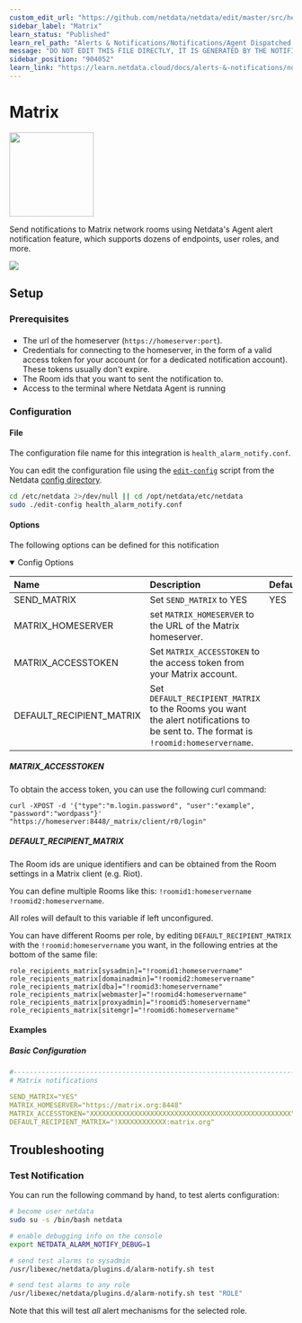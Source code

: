 ```yaml
---
custom_edit_url: "https://github.com/netdata/netdata/edit/master/src/health/notifications/matrix/metadata.yaml"
sidebar_label: "Matrix"
learn_status: "Published"
learn_rel_path: "Alerts & Notifications/Notifications/Agent Dispatched Notifications"
message: "DO NOT EDIT THIS FILE DIRECTLY, IT IS GENERATED BY THE NOTIFICATION'S metadata.yaml FILE"
sidebar_position: "904052"
learn_link: "https://learn.netdata.cloud/docs/alerts-&-notifications/notifications/agent-dispatched-notifications/matrix"
---
```



# Matrix


<img src="https://netdata.cloud/img/matrix.svg" width="150"/>


Send notifications to Matrix network rooms using Netdata's Agent alert notification feature, which supports dozens of endpoints, user roles, and more.



<img src="https://img.shields.io/badge/maintained%20by-Netdata-%2300ab44" />

## Setup

### Prerequisites

#### 

- The url of the homeserver (`https://homeserver:port`).
- Credentials for connecting to the homeserver, in the form of a valid access token for your account (or for a dedicated notification account). These tokens usually don't expire.
- The Room ids that you want to sent the notification to.
- Access to the terminal where Netdata Agent is running



### Configuration

#### File

The configuration file name for this integration is `health_alarm_notify.conf`.


You can edit the configuration file using the [`edit-config`](/docs/netdata-agent/configuration#edit-a-configuration-file-using-edit-config) script from the
Netdata [config directory](/docs/netdata-agent/configuration#the-netdata-config-directory).

```bash
cd /etc/netdata 2>/dev/null || cd /opt/netdata/etc/netdata
sudo ./edit-config health_alarm_notify.conf
```
#### Options

The following options can be defined for this notification

<details open><summary>Config Options</summary>

| Name | Description | Default | Required |
|:----|:-----------|:-------|:--------:|
| SEND_MATRIX | Set `SEND_MATRIX` to YES | YES | yes |
| MATRIX_HOMESERVER | set `MATRIX_HOMESERVER` to the URL of the Matrix homeserver. |  | yes |
| MATRIX_ACCESSTOKEN | Set `MATRIX_ACCESSTOKEN` to the access token from your Matrix account. |  | yes |
| DEFAULT_RECIPIENT_MATRIX | Set `DEFAULT_RECIPIENT_MATRIX`  to the Rooms you want the alert notifications to be sent to. The format is `!roomid:homeservername`. |  | yes |

##### MATRIX_ACCESSTOKEN

To obtain the access token, you can use the following curl command:
```
curl -XPOST -d '{"type":"m.login.password", "user":"example", "password":"wordpass"}' "https://homeserver:8448/_matrix/client/r0/login"
```


##### DEFAULT_RECIPIENT_MATRIX

The Room ids are unique identifiers and can be obtained from the Room settings in a Matrix client (e.g. Riot).

You can define multiple Rooms like this: `!roomid1:homeservername` `!roomid2:homeservername`.

All roles will default to this variable if left unconfigured.

You can have different Rooms per role, by editing `DEFAULT_RECIPIENT_MATRIX` with the `!roomid:homeservername` you want, in the following entries at the bottom of the same file:

```text
role_recipients_matrix[sysadmin]="!roomid1:homeservername"
role_recipients_matrix[domainadmin]="!roomid2:homeservername"
role_recipients_matrix[dba]="!roomid3:homeservername"
role_recipients_matrix[webmaster]="!roomid4:homeservername"
role_recipients_matrix[proxyadmin]="!roomid5:homeservername"
role_recipients_matrix[sitemgr]="!roomid6:homeservername"
```


</details>

#### Examples

##### Basic Configuration



```yaml
#------------------------------------------------------------------------------
# Matrix notifications

SEND_MATRIX="YES"
MATRIX_HOMESERVER="https://matrix.org:8448"
MATRIX_ACCESSTOKEN="XXXXXXXXXXXXXXXXXXXXXXXXXXXXXXXXXXXXXXXXXXXXXXXXXX"
DEFAULT_RECIPIENT_MATRIX="!XXXXXXXXXXXX:matrix.org"

```


## Troubleshooting

### Test Notification

You can run the following command by hand, to test alerts configuration:

```bash
# become user netdata
sudo su -s /bin/bash netdata

# enable debugging info on the console
export NETDATA_ALARM_NOTIFY_DEBUG=1

# send test alarms to sysadmin
/usr/libexec/netdata/plugins.d/alarm-notify.sh test

# send test alarms to any role
/usr/libexec/netdata/plugins.d/alarm-notify.sh test "ROLE"
```

Note that this will test _all_ alert mechanisms for the selected role.


